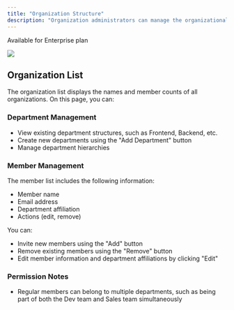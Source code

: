 ```yaml
---
title: "Organization Structure"
description: "Organization administrators can manage the organizational structure on this page."
---
```

<Tip>Available for Enterprise plan</Tip>

![](/images/2025-02-14-16-54-36.png)

## Organization List

The organization list displays the names and member counts of all organizations. On this page, you can:

### Department Management

- View existing department structures, such as Frontend, Backend, etc.
- Create new departments using the "Add Department" button
- Manage department hierarchies

### Member Management

The member list includes the following information:
- Member name
- Email address
- Department affiliation
- Actions (edit, remove)

You can:
- Invite new members using the "Add" button
- Remove existing members using the "Remove" button
- Edit member information and department affiliations by clicking "Edit"

### Permission Notes
- Regular members can belong to multiple departments, such as being part of both the Dev team and Sales team simultaneously
